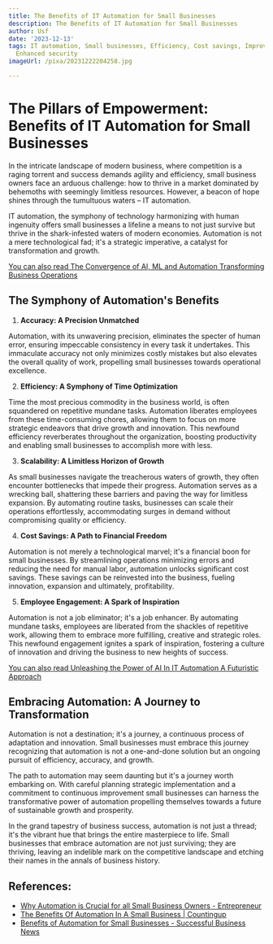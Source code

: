 ```yaml
---
title: The Benefits of IT Automation for Small Businesses
description: The Benefits of IT Automation for Small Businesses
author: Usf
date: '2023-12-13'
tags: IT automation, Small businesses, Efficiency, Cost savings, Improved productivity,
  Enhanced security
imageUrl: /pixa/20231222204258.jpg

---
```

#  The Pillars of Empowerment: Benefits of IT Automation for Small Businesses

In the intricate landscape of modern business, where competition is a raging torrent and success demands agility and efficiency, small business owners  face an arduous challenge: how  to thrive in a market dominated by  behemoths with seemingly limitless resources. However,  a  beacon of hope shines  through  the tumultuous waters – IT automation.

IT automation, the symphony of technology harmonizing with human  ingenuity offers small  businesses a lifeline a means to  not just survive but thrive in the shark-infested waters of modern economies. Automation is not a mere  technological fad; it's a strategic imperative, a catalyst for transformation and growth.

[You can also read The Convergence of AI, ML and Automation Transforming Business Operations](The%20Convergence%20of%20AI%2C%20ML%2C%20and%20Automation%20Transforming%20Business%20Operations)


## The Symphony  of Automation's Benefits

1.  **Accuracy: A  Precision  Unmatched**

Automation, with its  unwavering precision, eliminates the specter  of human error, ensuring impeccable  consistency in every task it  undertakes. This immaculate accuracy not only minimizes  costly mistakes but  also elevates the overall quality of work, propelling  small businesses towards  operational excellence.

2. **Efficiency: A Symphony of Time Optimization**

Time the most precious commodity in the business world, is often squandered on repetitive mundane tasks. Automation liberates employees from these time-consuming  chores, allowing them to focus  on more strategic endeavors that drive  growth  and innovation. This newfound efficiency reverberates throughout the organization, boosting productivity and enabling small businesses  to accomplish more with less.

3. **Scalability: A Limitless Horizon of Growth**

As small businesses navigate  the treacherous waters of growth, they often  encounter bottlenecks that impede their progress. Automation serves  as a wrecking ball, shattering  these barriers and paving the way for limitless expansion.  By  automating routine tasks, businesses can scale their operations effortlessly, accommodating surges in demand without compromising quality or efficiency.

4. **Cost Savings: A Path to Financial Freedom**

Automation is not merely  a technological marvel; it's a financial boon for small businesses. By streamlining operations minimizing errors and reducing the  need for manual labor, automation unlocks significant cost savings. These savings can be reinvested into the  business, fueling innovation, expansion and ultimately, profitability.

5. **Employee Engagement: A Spark  of Inspiration**

Automation is not a job eliminator; it's a job enhancer. By automating mundane tasks, employees are liberated from the shackles of repetitive work, allowing them to embrace more fulfilling, creative and strategic roles.  This newfound engagement ignites a spark of inspiration, fostering a culture of innovation and driving the business to new heights of success.

[You can also read Unleashing  the Power of AI In IT Automation A  Futuristic Approach](Unleashing%20the%20Power%20of%20AI%20In%20IT%20Automation%20A%20Futuristic%20Approach)


## Embracing Automation: A Journey to  Transformation

Automation is not a destination; it's a journey,  a  continuous process of adaptation and innovation. Small businesses  must  embrace this journey recognizing that automation is not a one-and-done solution but an  ongoing pursuit of efficiency,  accuracy, and growth.

The path to automation may seem daunting but it's a journey worth embarking on. With careful planning strategic  implementation and a commitment to continuous improvement small businesses  can harness the transformative power of automation propelling themselves towards  a future of sustainable growth and prosperity.

In the grand tapestry of business success, automation is not just a thread; it's the vibrant hue that brings the entire masterpiece to life. Small businesses that embrace automation  are not just surviving; they are thriving, leaving an indelible  mark on the competitive landscape  and etching their names in the annals of business history.

## References:
- [Why Automation is Crucial for all Small Business Owners - Entrepreneur](https://www.entrepreneur.com/science-technology/why-automation-is-crucial-for-all-small-business-owners/448158)
- [The Benefits Of Automation In A Small Business | Countingup](https://countingup.com/resources/the-benefits-of-automation-in-small-businesses/)
- [Benefits of Automation for Small Businesses - Successful Business News](https://www.successfulbusinessnews.com/index.php/operations/item/4935-benefits-of-automation-for-small-businesses)
